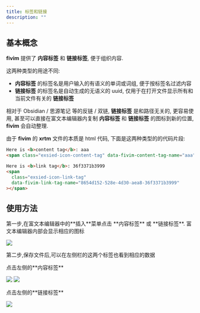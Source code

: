```yaml
---
title: 标签和链接
description: ""
---
```



## 基本概念

**fivim** 提供了 **内容标签** 和 **链接标签**, 便于组织内容.

这两种类型的用途不同:

- **内容标签** 的标签名是用户输入的有语义的单词或词组, 便于按标签名过滤内容
- **链接标签** 的标签名是自动生成的无语义的 uuid, 仅用于在打开文件显示所有和当前文件有关的 **链接标签**

相对于 Obsidian / 思源笔记 等的反链 / 双链, **链接标签** 是和路径无关的, 更容易使用, 甚至可以直接在富文本编辑器内复制 **内容标签** 和 **链接标签** 的图标到新的位置, **fivim** 会自动整理.

由于 **fivim** 的 **xrtm** 文件的本质是 html 代码, 下面是这两种类型的的代码片段:

```html
Here is <b>content tag</b>: aaa
<span class="exsied-icon-content-tag" data-fivim-content-tag-name="aaa"></span>

Here is <b>link tag</b>: 36f3371b3999
<span
  class="exsied-icon-link-tag"
  data-fivim-link-tag-name="8654d152-528e-4d30-aea8-36f3371b3999"
></span>
```

## 使用方法

<p>
  第一步,在富文本编辑器中的**插入**菜单点击 **内容标签** 或 **链接标签**.
  富文本编辑器内部会显示相应的图标
</p>
<Img src="/add_tags.png" />

<p>第二步,保存文件后,可以在左侧栏的这两个标签也看到相应的数据</p>

<p>点击左侧的**内容标签**</p>
<Img src="/content_tags_list.png" />
<Img src="/content_tags_detail_list.png" />

<p>点击左侧的**链接标签**</p>
<Img src="/link_tags_list.png" />
